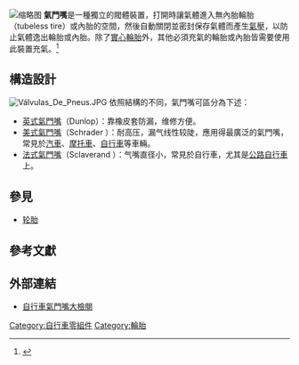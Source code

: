 [[File:JugendstilBikes_Fahrradventiles.jpg|缩略图]]
'''氣門嘴'''是一種獨立的閥體裝置，打開時讓氣體進入無內胎輪胎（tubeless tire）或內胎的空間，然後自動關閉並密封保存氣體而產生[[氣壓|氣壓]]，以防止氣體逸出輪胎或內胎。除了[[輪胎#實心胎|實心輪胎]]外，其他必須充氣的輪胎或內胎皆需要使用此裝置充氣。<ref>{{cite web |author1=GB/T 12839-1997 |title=轮胎气门嘴术语及其定义 |url=http://coa.mesnac.com:8080/lantai/Files/Upload/20070830035642GB%2012839-1997%E8%BD%AE%E8%83%8E%E6%B0%94%E9%97%A8%E5%98%B4%E6%9C%AF%E8%AF%AD%E5%8F%8A%E5%85%B6%E5%AE%9A%E4%B9%89.PDF |website=中华人民共和国国家标准 |publisher=国家技术监督局 |accessdate=2020-06-12 |date=1997-10-14 |archive-date=2020-06-12 |archive-url=https://web.archive.org/web/20200612084115/http://coa.mesnac.com:8080/lantai/Files/Upload/20070830035642GB%2012839-1997%E8%BD%AE%E8%83%8E%E6%B0%94%E9%97%A8%E5%98%B4%E6%9C%AF%E8%AF%AD%E5%8F%8A%E5%85%B6%E5%AE%9A%E4%B9%89.PDF |dead-url=no }}</ref>

== 構造設計 ==
[[File:Válvulas_De_Pneus.JPG|thumb]]
依照結構的不同，氣門嘴可區分為下述：
* [[英式氣門嘴|英式氣門嘴]]（Dunlop）：靠橡皮套防漏，维修方便。
* [[美式氣門嘴|美式氣門嘴]]（Schrader ）：耐高压，漏气线性较陡，應用得最廣泛的氣門嘴，常見於[[汽車|汽車]]、[[摩托車|摩托車]]、[[自行車|自行車]]等車輛。
* [[法式氣門嘴|法式氣門嘴]]（Sclaverand ）：气嘴直径小，常見於自行車，尤其是[[公路自行車|公路自行車]]上。


== 參見 ==
* [[轮胎|轮胎]]

== 參考文獻 ==
{{reflist}}

== 外部連結 ==
* [https://web.archive.org/web/20081014223152/http://www.okbike.cn/html/29/n-329.html 自行車氣門嘴大檢閱]

{{自行車配件}}

[[Category:自行車零組件|Category:自行車零組件]]
[[Category:輪胎|Category:輪胎]]